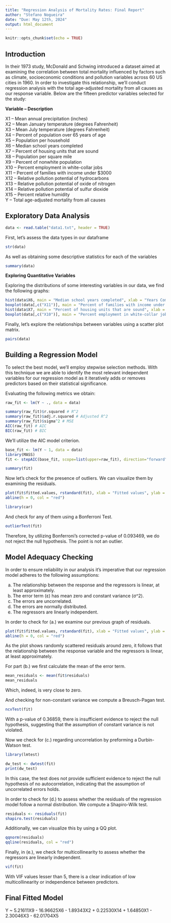 ```yaml
---
title: "Regression Analysis of Mortality Rates: Final Report"
author: "Stefano Nogueira"
date: "Due: May 12th, 2024"
output: html_document
---
```


```r
knitr::opts_chunk$set(echo = TRUE)
```

## Introduction

In their 1973 study, McDonald and Schwing introduced a dataset aimed at examining the correlation between total mortality influenced by factors such as climate, socioeconomic conditions and pollution variables across 60 US cities in 1960. 
In order to investigate this relationship, we'll conduct regression analysis with the total age-adjusted mortality from all causes as our response variable. Below are the fifteen predictor variables selected for the study:

**Variable – Description** 

X1 – Mean annual precipitation (inches)  
X2 – Mean January temperature (degrees Fahrenheit)  
X3 – Mean July temperature (degrees Fahrenheit)  
X4 – Percent of population over 65 years of age  
X5 – Population per household  
X6 – Median school years completed  
X7 – Percent of housing units that are sound  
X8 – Population per square mile  
X9 – Percent of nonwhite population  
X10 – Percent employment in white-collar jobs  
X11 – Percent of families with income under $3000  
X12 – Relative pollution potential of hydrocarbons  
X13 – Relative pollution potential of oxide of nitrogen  
X14 – Relative pollution potential of sulfur dioxide  
X15 – Percent relative humidity  
Y – Total age-adjusted mortality from all causes

## Exploratory Data Analysis

```r
data <- read.table("data1.txt", header = TRUE)
```

First, let's assess the data types in our dataframe

```r
str(data)
```

As well as obtaining some descriptive statistics for each of the variables
```r
summary(data)
```

**Exploring Quantitative Variables**  

Exploring the distributions of some interesting variables in our data, we find the following graphs:
```r
hist(data$X6, main = "Median school years completed", xlab = "Years Completed", ylab = "Frequency")
boxplot(data[,c("X11")], main = "Percent of families with income under $3000", xlab = "Category", ylab = "Percentage")
hist(data$X7, main = "Percent of housing units that are sound", xlab = "Percentage", ylab = "Frequency")
boxplot(data[,c("X10")], main = "Percent employment in white-collar jobs", xlab = "Category", ylab = "Employment Share")
```

Finally, let's explore the relationships between variables using a scatter plot matrix.
```r
pairs(data)

```

## Building a Regression Model

To select the best model, we'll employ stepwise selection methods. With this technique we are able to identify the most relevant independent variables for our regression model as it iteratively adds or removes predictors based on their statistical significance. 

Evaluating the following metrics we obtain: 

```r
raw_fit <- lm(Y ~ ., data = data)
```

```r
summary(raw_fit)$r.squared # R^2
summary(raw_fit)$adj.r.squared # Adjusted R^2
summary(raw_fit)$sigma^2 # MSE
AIC(raw_fit) # AIC
BIC(raw_fit) # BIC
```

We’ll utilize the AIC model criterion.

```r
base_fit <- lm(Y ~ 1, data = data)
library(MASS)
fit <- stepAIC(base_fit, scope=list(upper=raw_fit), direction="forward", k=2)
```

```r
summary(fit)
```

Now let's check for the presence of outliers. We can visualize them by examining the residuals.

```r
plot(fit$fitted.values, rstandard(fit), xlab = "Fitted values", ylab = "R-student Residuals", main = "R-student Residuals vs. Fitted Values")
abline(h = 0, col = "red")
```

```r
library(car)
```

And check for any of them using a Bonferroni Test.

```r
outlierTest(fit)
```

Therefore, by utilizing Bonferroni's corrected p-value of 0.093469, we do not reject the null hypothesis. The point is not an outlier.

## Model Adequacy Checking

In order to  ensure reliability in our analysis it's imperative that our regression model adheres to the following assumptions: 

(a) The relationship between the response and the regressors is linear, at least approximately.
(b) The error term (ε) has mean zero and constant variance (σ^2).
(c) The errors are uncorrelated.
(d) The errors are normally distributed.
(e) The regressors are linearly independent.

In order to check for (a.) we examine our previous graph of residuals. 
```r
plot(fit$fitted.values, rstandard(fit), xlab = "Fitted values", ylab = "R-student Residuals", main = "R-student Residuals vs. Fitted Values")
abline(h = 0, col = "red")
```

As the plot shows randomly scattered residuals around zero, it follows that the relationship between the response variable and the regressors is linear, at least approximately. 

For part (b.) we first calculate the mean of the error term. 

```r
mean_residuals <- mean(fit$residuals)
mean_residuals
```
Which, indeed, is very close to zero. 

And checking for non-constant variance we compute a Breusch-Pagan test.
```r
ncvTest(fit)
```
With a p-value of 0.36859, there is insufficient evidence to reject the null hypothesis, suggesting that the assumption of constant variance is not violated. 

Now we check for (c.) regarding uncorrelation by preforming a Durbin-Watson test. 

```r
library(lmtest)
```

```r
dw_test <- dwtest(fit)
print(dw_test)
```

In this case, the test does not provide sufficient evidence to reject the null hypothesis of no autocorrelation, indicating that the assumption of uncorrelated errors holds. 

In order to check for (d.) to assess whether the residuals of the regression model follow a normal distribution. We compute a Shapiro-Wilk test. 

```r
residuals <- residuals(fit)
shapiro.test(residuals)
```

Additionally, we can visualize this by using a QQ plot. 

```r
qqnorm(residuals)
qqline(residuals, col = "red")
```

Finally, in (e.), we check for multicollinearity to assess whether the regressors are linearly independent. 

```r
vif(fit)
```
With VIF values lesser than 5, there is a clear indication of low multicollinearity or independence between predictors. 

## Final Fitted Model

Y ~ 5.21611X9 - 16.96625X6 - 1.89343X2 + 0.22530X14 + 1.64850X1 - 2.30046X3 - 62.01704X5
